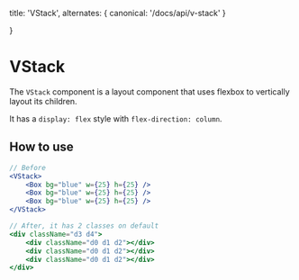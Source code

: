   title: 'VStack',
  alternates: {
    canonical: '/docs/api/v-stack'
  }

}

# VStack

The `VStack` component is a layout component that uses flexbox to vertically layout its children.

It has a `display: flex` style with `flex-direction: column`.

## How to use

```jsx
// Before
<VStack>
    <Box bg="blue" w={25} h={25} />
    <Box bg="blue" w={25} h={25} />
    <Box bg="blue" w={25} h={25} />
</VStack>

// After, it has 2 classes on default
<div className="d3 d4">
    <div className="d0 d1 d2"></div>
    <div className="d0 d1 d2"></div>
    <div className="d0 d1 d2"></div>
</div>
```
